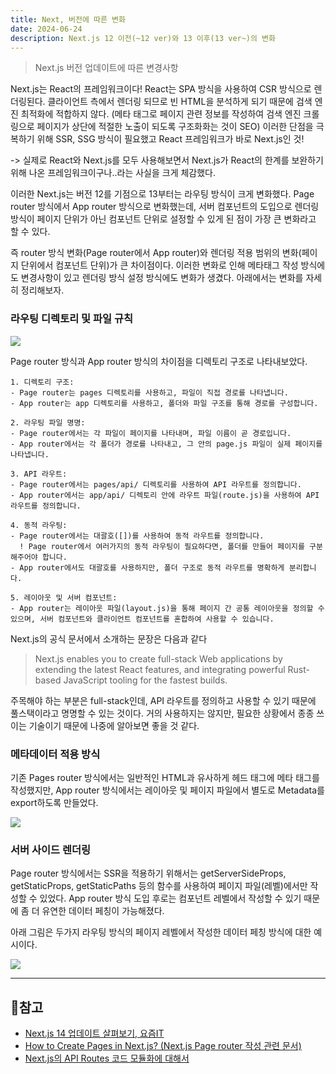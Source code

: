 ```yaml
---
title: Next, 버전에 따른 변화
date: 2024-06-24
description: Next.js 12 이전(~12 ver)와 13 이후(13 ver~)의 변화
---
```


> Next.js 버전 업데이트에 따른 변경사항

Next.js는 React의 프레임워크이다! React는 SPA 방식을 사용하여 CSR 방식으로 렌더링된다. 클라이언트 측에서 렌더링 되므로 빈
HTML을 분석하게 되기 때문에 검색 엔진 최적화에 적합하지 않다. (메타 태그로 페이지 관련 정보를 작성하여 검색 엔진 크롤링으로
페이지가 상단에 적절한 노출이 되도록 구조화화는 것이 SEO) 이러한 단점을 극복하기 위해 SSR, SSG 방식이 필요했고 React 프레임워크가
바로 Next.js인 것!

-> 실제로 React와 Next.js를 모두 사용해보면서 Next.js가 React의 한계를 보완하기 위해 나온 프레임워크이구나..라는 사실을 크게 체감했다.

이러한 Next.js는 버전 12를 기점으로 13부터는 라우팅 방식이 크게 변화했다. Page router 방식에서 App router 방식으로
변화했는데, 서버 컴포넌트의 도입으로 렌더링 방식이 페이지 단위가 아닌 컴포넌트 단위로 설정할 수 있게 된 점이 가장 큰 변화라고 할 수 있다.

즉 router 방식 변화(Page router에서 App router)와 렌더링 적용 범위의 변화(페이지 단위에서 컴포넌트 단위)가 큰 차이점이다.
이러한 변화로 인해 메타태그 작성 방식에도 변경사항이 있고 렌더링 방식 설정 방식에도 변화가 생겼다. 아래에서는 변화를 자세히
정리해보자.

### 라우팅 디렉토리 및 파일 규칙

![](/learned/cs-next-1.jpg)

Page router 방식과 App router 방식의 차이점을 디렉토리 구조로 나타내보았다.

    1. 디렉토리 구조:
    - Page router는 pages 디렉토리를 사용하고, 파일이 직접 경로를 나타냅니다.
    - App router는 app 디렉토리를 사용하고, 폴더와 파일 구조를 통해 경로를 구성합니다.

    2. 라우팅 파일 명명:
    - Page router에서는 각 파일이 페이지를 나타내며, 파일 이름이 곧 경로입니다.
    - App router에서는 각 폴더가 경로를 나타내고, 그 안의 page.js 파일이 실제 페이지를 나타냅니다.

    3. API 라우트:
    - Page router에서는 pages/api/ 디렉토리를 사용하여 API 라우트를 정의합니다.
    - App router에서는 app/api/ 디렉토리 안에 라우트 파일(route.js)을 사용하여 API 라우트를 정의합니다.

    4. 동적 라우팅:
    - Page router에서는 대괄호([])를 사용하여 동적 라우트를 정의합니다.
      ! Page router에서 여러가지의 동적 라우팅이 필요하다면, 폴더를 만들어 페이지를 구분해주어야 합니다.
    - App router에서도 대괄호를 사용하지만, 폴더 구조로 동적 라우트를 명확하게 분리합니다.

    5. 레이아웃 및 서버 컴포넌트:
    - App router는 레이아웃 파일(layout.js)을 통해 페이지 간 공통 레이아웃을 정의할 수 있으며, 서버 컴포넌트와 클라이언트 컴포넌트를 혼합하여 사용할 수 있습니다.

Next.js의 공식 문서에서 소개하는 문장은 다음과 같다

> Next.js enables you to create full-stack Web applications by extending the latest React features, and integrating powerful Rust-based JavaScript tooling for the fastest builds.

주목해야 하는 부분은 full-stack인데, API 라우트를 정의하고 사용할 수 있기 때문에 풀스택이라고 명명할 수 있는 것이다.
거의 사용하지는 않지만, 필요한 상황에서 종종 쓰이는 기술이기 때문에 나중에 알아보면 좋을 것 같다.

### 메타데이터 적용 방식

기존 Pages router 방식에서는 일반적인 HTML과 유사하게 헤드 태그에 메타 태그를 작성했지만,
App router 방식에서는 레이아웃 및 페이지 파일에서 별도로 Metadata를 export하도록 만들었다.

![](/learned/cs-next-2.jpg)

### 서버 사이드 렌더링

Page router 방식에서는 SSR을 적용하기 위해서는 getServerSideProps, getStaticProps, getStaticPaths 등의 함수를 사용하여
페이지 파일(레벨)에서만 작성할 수 있었다. App router 방식 도입 후로는 컴포넌트 레벨에서 작성할 수 있기 때문에 좀 더 유연한 데이터 페칭이 가능해졌다.

아래 그림은 두가지 라우팅 방식의 페이지 레벨에서 작성한 데이터 페칭 방식에 대한 예시이다.

![](/learned/cs-next-3.jpg)

<hr />

## 📌참고

- [Next.js 14 업데이트 살펴보기, 요즘IT](https://yozm.wishket.com/magazine/detail/2324/)
- [How to Create Pages in Next.js? (Next.js Page router 작성 관련 문서)](https://medium.com/frontendweb/how-to-create-pages-in-next-js-fcc4891ce3a4)
- [Next.js의 API Routes 코드 모듈화에 대해서](https://pozafly.github.io/nextjs/about-modularizing-api-routes-code-in-nextjs/)
